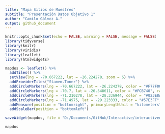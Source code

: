 ```yaml
---
title: "Mapa Sitios de Muestreo"
subtitle: "Presentación Datos Objetivo 1"
author: "Camilo Gálvez A."
output: github_document
---
```


```r
knitr::opts_chunk$set(echo = FALSE, warning = FALSE, message = FALSE)
library(tidyverse)
library(knitr)
library(viridis)
library(leaflet)
library(htmlwidgets)
```

```r
mapdos <- leaflet() %>% 
  addTiles() %>% 
  setView(lng = -70.667222, lat = -26.224278, zoom = 6) %>% 
  addProviderTiles("Stamen.Toner") %>% 
  addCircleMarkers(lng = -70.667222, lat = -26.224278, color = "#F77F00", radius = 30, opacity = 1, label = "Cha") %>% 
  addCircleMarkers(lng = -70.7, lat = -26.548611, color = "#FCB740", radius = 30, opacity = 1, label = "Fla") %>% 
  addCircleMarkers(lng = -71.210278, lat = -28.336944, color = "#023E8A", radius = 30, opacity = 1, label = "Hu") %>% 
  addCircleMarkers(lng = -71.4975, lat = -29.223333, color = "#57E3FF", radius = 30, opacity = 1, label = "Hu") %>% 
  addMeasure(position = "bottomright", primaryLengthUnit = "kilometers") %>% 
  addScaleBar(position = "bottomleft")

saveWidget(mapdos, file = "D:/Documents/GitHub/Interactive/interactivedata/map.html")
```

```r
mapdos
```
